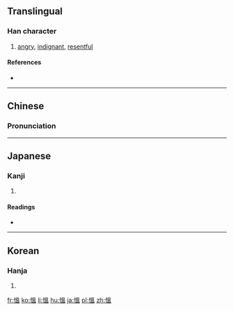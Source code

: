 {{also|愠}}
==Translingual==

===Han character===
{{Han char|rn=61|rad=心|as=10|sn=13|four=96017|canj=PWOT|ids=⿰忄𥁕}}

# [[angry]], [[indignant]], [[resentful]]

====References====
* {{Han ref|kx=0398.110|dkj=11059|dj=0734.010|hdz=42337.030|uh=614D|ud=24909|bh=B759|bd=46937}}

----

==Chinese==
{{zh-forms|s=愠}}

===Pronunciation===
{{zh-pron
|m=yùn,zhé
|c=wan3
|ma=
|cat=a
}}

----

==Japanese==

===Kanji===
{{ja-kanji|grade=|rs=心10}}

# {{defn|lang=ja|sort=心10}}

====Readings====
* {{ja-readings|on=[[うん]] (un), [[おん]] (on)|kun=[[うらむ]] (uramu), [[いかる]] (ikaru)}}

----

==Korean==

===Hanja===
{{ko-hanja|hangeul=온|eumhun=|rv=on|mr=on|y=on}}

# {{defn|lang=ko|sort=心10}}

[[fr:慍]]
[[ko:慍]]
[[li:慍]]
[[hu:慍]]
[[ja:慍]]
[[pl:慍]]
[[zh:慍]]